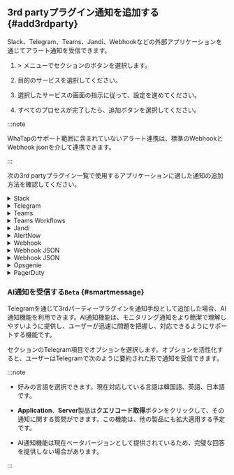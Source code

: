## 3rd partyプラグイン通知を追加する {#add3rdparty}

Slack、Telegram、Teams、Jandi、Webhookなどの外部アプリケーションを通じてアラート通知を受信できます。

1. <Cmdname sid="event_statistic" className="uitext" /> &gt; <Cmdname sid="eventNoti" className="uitext" />メニューで<Cmdname sid="3rd_party_plugin" className="uitext" />セクションの<Cmdname sid="adding" className="uitext" />ボタンを選択します。

2. 目的のサービスを選択してください。

   <ImgLang img='set-event-3rd-party-plugin.png' desc='3rd partyプラグイン追加' />

3. 選択したサービスの画面の指示に従って、設定を進めてください。

4. すべてのプロセスが完了したら、追加ボタンを選択してください。

:::note

WhaTapのサポート範囲に含まれていないアラート連携は、標準のWebhookとWebhook jsonを介して連携できます。

:::

次の3rd partyプラグイン一覧で使用するアプリケーションに適した通知の追加方法を確認してください。

<details>

<summary>Slack</summary>

画面の下に<Cmdname sid="add_to_slack" className="uitext" />ボタンをクリックすると、Slackのチームおよびチャンネルに**WhaTapNotiBot**を登録できます。

<ImgLang img='3rdparty/set-event-3rd-party-plugin-add-slack.png' desc='Slack' />

</details>

<details>

<summary>Telegram</summary>

1. **Telegram**から**@WhaTapApmNotiBot**を検索します。

   <ImgLang img='3rdparty/set-event-3rd-party-plugin-add-telegram.png' desc='Telegram' />

2. アラート通知を受信するプロジェクトのアクセスキーをチャット画面に入力します。

   <ImgLang img='3rdparty/set-event-3rd-party-plugin-add-telegram-license.png' desc='Telegram' />

:::note

以下は、使用可能なコマンドの一覧です。

- `/help`: コマンド一覧を表示する

- `/license`: 通知を受けるプロジェクトのアクセスキーを入力

- `/remove`: 通知を受けないプロジェクトコードを入力

- `/list`: 現在通知を受けているプロジェクトコードを表示する

:::

</details>

<details>

<summary>Teams</summary>

1. 通知を受けるチャンネルの**コネクター**設定へ移動します。

   <ImgLang img="3rdparty/management_event_new_teams_step_01.png" className="width-200" desc="Teams" />

2. **Webhook**を追加し、**構成**ボタンをクリックして次のステップへ進みます。

   <ImgLang img="3rdparty/management_event_new_teams_step_02.png" className="width-600" desc="Teams" />

3. Webhook名を入力し、**作成**ボタンをクリックします。

   <ImgLang img="3rdparty/management_event_new_teams_step_03.png" className="width-600" desc="Teams" />

4. 作成されたWebhhok URLをコピーします。

   <ImgLang img="3rdparty/management_event_new_teams_step_04.png" className="width-600" desc="Teams" />

5. WhaTapモニタリングサービスの<Cmdname sid="TTL06656" className="uitext" />画面に戻って<UI>Channel Name</UI>と<UI>Webhook URL</UI>項目を入力します。

   <ImgLang img="3rdparty/set-event-3rd-party-plugin-add-teams.png" className="width-600" desc="登録" />

6. <Cmdname sid="BTN06673" className="uitext" />ボタンを選択します。

</details>

<details>

<summary>Teams Workflows</summary>

ワークフローを使用するには、**Microsoft Teams**にアクセスできるアカウントと、ビジネスプランのサブスクリプションが必要です。

1. **チーム**メニューで詳細(...) ボタンを選択した後、**チャンネル追加**をクリックします。

   <ImgLang img="3rdparty/teams_workflows_step_01.png" desc="Teams Workflows" />

2. チャンネル名と説明を入力し、チャンネルタイプを**標準**を選択します。

   <ImgLang img="3rdparty/teams_workflows_step_02.png" desc="Teams Workflows" />

   :::note

   チャンネルタイプを**共有**で選択すると、ワークフローを使用できず、**非公開**を選択すると、ワークフローを追加できますが、通知を受信できません。

   :::

3. 生成したチャンネルで詳細を見る(...) ボタンを選択した後、**ワークフロー**をクリックします。

   <ImgLang img="3rdparty/teams_workflows_step_03.png" desc="Teams Workflows" />

4. **ワークフロー**ダイアログボックスの**ワークフロー**の一覧で**ウェブフックのリクエストが受信されたら、チャンネルに掲示**を選択した後、**追加ワークフロー**をクリックします。

   <ImgLang img="3rdparty/teams_workflows_step_04.png" desc="Teams Workflows" />

5. 名前と接続状態を確認した後、**次**ボタンをクリックします。

   <ImgLang img="3rdparty/teams_workflows_step_05.png" desc="Teams Workflows" />

6. 詳細情報をご確認の上、**ワークフロー追加**ボタンをクリックします。

   <ImgLang img="3rdparty/teams_workflows_step_06.png" desc="Teams Workflows" />

7. ワークフローの追加を完了しました。**生成されたアドレス**をコピーします。

   <ImgLang img="3rdparty/teams_workflows_step_07.png" desc="Teams Workflows" />

8. WhaTapモニタリングサービスの<Cmdname sid="TTL06656" className="uitext" />画面に戻って<UI>Channel Name</UI>と<UI>Webhook URL</UI>項目を入力します。

   <ImgLang img="3rdparty/set-event-3rd-party-plugin-add-teams.png" className="width-600" desc="登録" />

9. <Cmdname sid="BTN06673" className="uitext" />ボタンを選択します。

</details>

<details>

<summary>Jandi</summary>

1. アラート通知を受信するトピック、またはチャットから**Jandi Connect**設定へ移動します。

2. **コネクト一覧**で<b>Webhook受信(Incoming Webhook)</b>項目で**追加**ボタンを選択します。

   <ImgLang img="3rdparty/management_event_jandi_step_01.png" desc="Jandi" />

3. **連携**タブで**連携追加**ボタンを選択します。

4. **Webhook URL登録**項目にWebhook URLをコピーします。

   <ImgLang img="3rdparty/management_event_jandi_step_02.png" desc="Jandi" />

5. WhaTapモニタリングサービスの<Cmdname sid="TTL06656" className="uitext" />画面に戻って<UI>Channel Name</UI>と<UI>Webhook URL</UI>項目を入力します。

   <ImgLang img="3rdparty/set-event-3rd-party-plugin-add-teams.png" className="width-600" desc="登録" />

6. <Cmdname sid="BTN06673" className="uitext" />ボタンを選択します。

</details>

<details>

<summary>AlertNow</summary>

1. **AlerNow**サービスに接続してから**インテグレーション**メニューへ移動します。

   <ImgLang img="3rdparty/management_event_alertnow_step_01.png" desc="AlertNow" className="width-200" />

2. **インテグレーション**メニューの**インテグレーションの作成**ボタンを選択します。

   <ImgLang img="3rdparty/management_event_alertnow_step_02.png" desc="AlertNow" className="width-600" />

3. インテグレーションタイプから**WhaTap**を選択します。

   ![AlerNow](/img/3rdparty/management_event_alertnow_step_03.png)

4. **インテグレーション**画面で統合名と命名規則を設定します。

   <ImgLang img="3rdparty/management_event_alertnow_step_04.png" desc="AlertNow" className="width-600" />

5. **確認**ボタンを選択するとインテグレーションが作成されます。

6. 作成されたインテグレーションの一覧を確認し、該当のインテグレーション項目を選択します。

   <ImgLang img="3rdparty/management_event_alertnow_step_05.png" desc="AlertNow" className="width-600" />

7. 詳細画面で**URL**項目の右側に、コピーするボタンを選択してURLをコピーします。

   <ImgLang img="3rdparty/management_event_alertnow_step_06.png" desc="AlertNow" className="width-600" />

8. WhaTapモニタリングサービスの<Cmdname sid="TTL06656" className="uitext" />画面に戻って<UI>Channel Name</UI>と<UI>Webhook URL</UI>項目を入力します。

   <ImgLang img="3rdparty/set-event-3rd-party-plugin-add-teams.png" className="width-600" desc="登録" />

9. <Cmdname sid="BTN06673" className="uitext" />ボタンを選択します。

</details>

<details>

<summary>Webhook</summary>

1. 通知を受けるWebhookを登録します。登録したURLに、POST Methodで通知の`title`、`text`が転送されます。

   ![Webhook](/img/3rdparty/set-event-3rd-party-plugin-add-webhook.png)

2. <UI>Webhook Name</UI>と<UI>Webhook URL</UI>項目を入力します。

   <ImgLang img="3rdparty/set-event-3rd-party-plugin-add-webhook-options.png" className="width-600" desc="登録" />

3. <Cmdname sid="BTN06673" className="uitext" />ボタンを選択します。

</details>

<Xclude product="server">

<details>

<summary>Webhook JSON</summary>

1. 通知を受け取るWebhookを登録します。登録したURLにPOST Methodで通知データがJSON形式で送信されます。JSON内に含める代替変数については**使用可能変数**部分を参照してください。

   ```json
   {
       "pcode": "${pcode}",
       "projectName": "${projectName}",
       "time": "${time}",
       "oid": "${oid}",
       "oname": "${oname}",
       "title": "${title}",
       "message": "${message}",
       "level": "${level}",
       "status": "${status}",
       "metricName": "${metricName}",
       "metricValue": "${metricValue}",
       "metricThreshold": "${metricThreshold}",
       "uuid": "${uuid}",
       "okind": "${okind}",
       "onode": "${onode}"
   }
   ```

2. <UI>Webhook Name</UI>と<UI>Webhook URL</UI>項目を入力します。

   <ImgLang img="3rdparty/set-event-3rd-party-plugin-add-webhook-json-options.png" className="width-600" desc="登録" />

3. <Cmdname sid="BTN06673" className="uitext" />ボタンを選択します。

:::note

- イベント状態(`status`)はイベント発生(`on`)、イベントの解消(`off`)で区分できます。

- `level`は`None`、`Info`、`Warning`、`Critical`のいずれかに分類されます。

- Header値を追加するには<Cmdname sid="TTL06674" className="uitext" />を選択します。

:::

</details>

</Xclude>

<InDoc product="server">

<details>

<summary>Webhook JSON</summary>

1. 通知を受けるWebhookを登録します。登録したURLに、POST Methodで通知データがJSONで転送されます。

   ```json
   {
       "pcode": 1234,
       "projectName": "Sample project",
       "time": 1577840400000,
       "oid": 1234567890,
       "oname": "WAS-01", // Optional
       "title": "Alert Title",
       "message": "Sample warning message",
       "level": "Warning",
       "status": "on",
       "metricName": "cpu", // Optional
       "metricValue": "99.99", // Optional
       "metricThreshold": "90", // Optional
       "uuid": "ba5db108b788475c95195***********",
       "okind": "WAS-okind-01", // Optional
       "onode": "WAS-onode-01", // Optional
       "serverAlertPolicyName": "Memory Alert" // Optional
   }
   ```

2. <UI>Webhook Name</UI>と<UI>Webhook URL</UI>項目を入力します。

   <ImgLang img="3rdparty/set-event-3rd-party-plugin-add-webhook-json-options.png" className="width-600" desc="登録" />

3. <Cmdname sid="BTN06673" className="uitext" />ボタンを選択します。

:::note

- イベント状態(`status`)はイベント発生(`on`)、イベントの解消(`off`)で区分できます。

- `level`は`None`、`Info`、`Warning`、`Critical`のいずれかに分類されます。

- Header値を追加するには<Cmdname sid="TTL06674" className="uitext" />を選択します。

:::

</details>

</InDoc>

<details>

<summary>Opsgenie</summary>

1. **Teams**メニューで通知を受信するチームを選択してから、**Integrations**メニューをクリックします。

   ![Opsgenie](/img/3rdparty/management_event_opsgenie_step_01.png)

2. **Add Integration**ボタンを選択します。

   ![Opsgenie](/img/3rdparty/management_event_opsgenie_step_02.png)

3. Integration一覧で'API'を検索し、選択します。

   ![Opsgenie](/img/3rdparty/management_event_opsgenie_step_03.png)

4. API名およびTeamを割り当てて各権限を設定します。

   ![Opsgenie](/img/3rdparty/management_event_opsgenie_step_04.png)

5. **Save Integration**ボタンを選択します。

6. WhaTapモニタリングサービスの<Cmdname sid="TTL06656" className="uitext" />画面に戻って<UI>Name</UI>と<UI>API Key</UI>項目を入力します。

   <ImgLang img="3rdparty/set-event-3rd-party-plugin-add-opsgenie-options.png" className="width-600" desc="登録" />

7. <Cmdname sid="BTN06673" className="uitext" />ボタンを選択します。

</details>

<details>

<summary>PagerDuty</summary>

1. [PagerDuty](https://www.pagerduty.com/)アカウントに登録してログインしたことを確認します。

2. PagerDutyで**Services** &gt; **Service Directory**メニューに入って**New Service**ボタンを選択します。

   ![PagerDuty](https://preview.whatap.io/assets/assets/image/management_event_pagerduty_step_01.jpg)

3. Service情報を入力の上、**Next**ボタンを選択します。

   ![PagerDuty](https://preview.whatap.io/assets/assets/image/management_event_pagerduty_step_02.jpg)

4. Escalation Policyを設定して**Next**ボタンを選択します。

   ![PagerDuty](https://preview.whatap.io/assets/assets/image/management_event_pagerduty_step_03.jpg)

5. **Alert Grouping**と**Transient Alerts**項目を設定して**Next**ボタンを選択します。

   ![PagerDuty](https://preview.whatap.io/assets/assets/image/management_event_pagerduty_step_04.jpg)

6. **Integrations**で**Event API V2**を選択して**Create Service**ボタンをクリックします。

   ![PagerDuty](https://preview.whatap.io/assets/assets/image/management_event_pagerduty_step_05.jpg)

7. 生成したService画面で、**Integration Name**と**Integration Key**値をコピーします。

   ![PagerDuty](https://preview.whatap.io/assets/assets/image/management_event_pagerduty_step_06.jpg)

8. WhaTapモニタリングサービスの<Cmdname sid="TTL06656" className="uitext" />画面に戻って<UI>Integration Name</UI>と<UI>Integration Key</UI>項目を入力します。

   <ImgLang img="3rdparty/set-event-3rd-party-plugin-add-pagerduty-options.png" className="width-600" desc="Register" />

:::note

メッセージを受信できなかったり、プラグインが登録されていない場合は、**Integration Name**または**Integration Key**値が正しいか確認します。

:::

</details>

### AI通知を受信する<code className="Beta">Beta</code> {#smartmessage}

Telegramを通じて3rdパーティープラグインを通知手段として追加した場合、AI通知機能を利用できます。AI通知機能は、モニタリング通知をより簡潔で理解しやすいように提供し、ユーザーが迅速に問題を把握し、対応できるようにサポートする機能です。

<ImgLang img="telegram-set-smart-ai-message.png" desc="AI通知の受信" />

<Cmdname sid="3rd_party_plugin" className="uitext" />セクションのTelegram項目で<Cmdname sid="ITM08845" className="uitext" />オプションを選択します。<Cmdname sid="ITM08845" className="uitext" />オプションを活性化すると、ユーザーはTelegramで次のように要約された形で通知を受信できます。

<ImgLang img="telegram-smart-ai-message.png" desc="メッセージ" />

:::note

- 好みの言語を選択できます。現在対応している言語は韓国語、英語、日本語です。

- **Application**、**Server**製品は**クエリコード取得**ボタンをクリックして、その通知に関する質問ができます。この機能は、他の製品にも拡大適用する予定です。

- AI通知機能は現在ベータバージョンとして提供されているため、完璧な回答を提供しない場合があります。

:::
